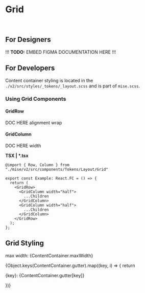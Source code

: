 
<Meta
  title="Tokens/Layout/Grid/Usage"
  parameters={{...tokenParams}}
/>

# Grid

<br/>

## For Designers

!!! **TODO:** EMBED FIGMA DOCUMENTATION HERE !!!

## For Developers

Content container styling is located in the `./v2/src/styles/_tokens/_layout.scss` and is part of `mise.scss`.

### Using Grid Components

#### GridRow

DOC HERE
alignment
wrap

#### GridColumn

DOC HERE
width

**TSX | \*.tsx**

```
@import { Row, Column } from "./mise/v2/src/components/Tokens/Layout/Grid"

export const Example: React.FC = () => {
  return (
    <GridRow>
      <GridColumn width="half">
        ...Children
      </GridColumn>
      <GridColumn width="half">
        ...Children
      </GridColumn>
    </GridRow>
  );
};
```

## Grid Styling

max width: {ContentContainer.maxWidth}

{Object.keys(ContentContainer.gutter).map((key, i) => {
  return <p>{key}: {ContentContainer.gutter[key]}</p>
})}